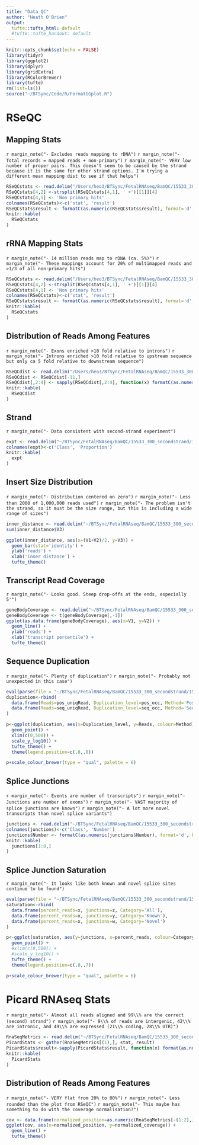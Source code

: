 ```yaml
---
title: "Data QC"
author: "Heath O'Brien"
output:
  tufte::tufte_html: default
  #tufte::tufte_handout: default
---
```

<!-- see http://rstudio.github.io/tufte/ for info about tufte -->
```r
knitr::opts_chunk$set(echo = FALSE)
library(tidyr)
library(ggplot2)
library(dplyr)
library(gridExtra)
library(RColorBrewer)
library(tufte)
rm(list=ls())
source("~/BTSync/Code/R/FormatGGplot.R")
```

# RSeQC
## Mapping Stats
`r margin_note("- Excludes reads mapping to rDNA")`
`r margin_note("- Total records = mapped reads + non-primary")`
`r margin_note("- VERY low number of proper pairs. This doesn't seem to be caused by the strand because it is the same for other strand options. I'm trying a different mean mapping dist to see if that helps")`

``` r
RSeQCstats <- read.delim("/Users/heo3/BTSync/FetalRNAseq/BamQC/15533_300_secondstrand/15533_300_secondstrand.ex.stats.txt", header=FALSE, stringsAsFactors=FALSE, skip=5, sep=':')
RSeQCstats[4,2] <-strsplit(RSeQCstats[4,1], ' +')[[1]][4]
RSeQCstats[4,1] <- 'Non primary hits'
colnames(RSeQCstats)<-c('stat', 'result')
RSeQCstats$result <- formatC(as.numeric(RSeQCstats$result), format='d', big.mark=',')
knitr::kable(
  RSeQCstats
)
```

## rRNA Mapping Stats

`r margin_note("- 14 million reads map to rDNA (ca. 5%)")`
`r margin_note("- These mappings account for 20% of multimapped reads and >1/3 of all non-primary hits")`

``` r
RSeQCstats <- read.delim("/Users/heo3/BTSync/FetalRNAseq/BamQC/15533_300_secondstrand/15533_300_secondstrand.in.stats.txt", header=FALSE, stringsAsFactors=FALSE, skip=5, sep=':')
RSeQCstats[4,2] <-strsplit(RSeQCstats[4,1], ' +')[[1]][4]
RSeQCstats[4,1] <- 'Non primary hits'
colnames(RSeQCstats)<-c('stat', 'result')
RSeQCstats$result <- formatC(as.numeric(RSeQCstats$result), format='d', big.mark=',')
knitr::kable(
  RSeQCstats
)
```


## Distribution of Reads Among Features
`r margin_note("- Exons enriched >10 fold relative to introns")`
`r margin_note("- Introns enriched >10 fold relative to upstream sequence but only ca 5 fold relative to downstream sequence")`

``` r
RSeQCdist <- read.delim("/Users/heo3/BTSync/FetalRNAseq/BamQC/15533_300_secondstrand/15533_300_secondstrand.dist.txt", header=TRUE, stringsAsFactors=FALSE, skip=4, sep='')
RSeQCdist <- RSeQCdist[-11,]
RSeQCdist[,2:4] <- sapply(RSeQCdist[,2:4], function(x) formatC(as.numeric(x), format='d', big.mark=','))
knitr::kable(
  RSeQCdist
)
```

## Strand

`r margin_note("- Data consistent with second-strand experiment")`

```r
expt <- read.delim("~/BTSync/FetalRNAseq/BamQC/15533_300_secondstrand/15533_300_secondstrand.expt.txt", skip=3, header=FALSE, sep=':')
colnames(expt)<-c('Class', 'Proportion')
knitr::kable(
  expt
)
```

## Insert Size Distribution

`r margin_note("- Distribution centered on zero")`
`r margin_note("- Less than 2000 of 1,000,000 reads used")`
`r margin_note("- The problem isn't the strand, so it must be the size range, but this is including a wide range of sizes")`

```r
inner_distance <- read.delim("~/BTSync/FetalRNAseq/BamQC/15533_300_secondstrand/15533_300_secondstrand.inner_distance_freq.txt", header=FALSE)
sum(inner_distance$V3)
```

```r
ggplot(inner_distance, aes(x=(V1+V2)/2, y=V3)) +
  geom_bar(stat='identity') +
  ylab('reads') +
  xlab('inner distance') +
  tufte_theme()

```

## Transcript Read Coverage

`r margin_note("- Looks good. Steep drop-offs at the ends, especially 5'")`

```r
geneBodyCoverage <- read.delim("~/BTSync/FetalRNAseq/BamQC/15533_300_secondstrand/15533_300_secondstrand.geneBodyCoverage.txt", header=FALSE)
geneBodyCoverage <- t(geneBodyCoverage[,-1])
ggplot(as.data.frame(geneBodyCoverage), aes(x=V1, y=V2)) +
  geom_line() +
  ylab('reads') +
  xlab('transcript percentile') +
  tufte_theme()
```

## Sequence Duplication

`r margin_note("- Plenty of duplication")`
`r margin_note("- Probably not unexpected in this case")`

```r
eval(parse(file = "~/BTSync/FetalRNAseq/BamQC/15533_300_secondstrand/15533_300_secondstrand.DupRate_plot.r")[2:6])
duplication<-rbind(
  data.frame(Reads=pos_uniqRead, Duplication_level=pos_occ, Method='Position-based'),
  data.frame(Reads=seq_uniqRead, Duplication_level=seq_occ, Method='Sequence-based')
)
```

```r
p<-ggplot(duplication, aes(x=Duplication_level, y=Reads, colour=Method)) +
  geom_point() +
  xlim(c(0,500)) +
  scale_y_log10() +
  tufte_theme() +
  theme(legend.position=c(.8,.8))

p+scale_colour_brewer(type = "qual", palette = 6)

```

## Splice Junctions

`r margin_note("- Events are number of transcripts")`
`r margin_note("- Junctions are number of exons")`
`r margin_note("- VAST majority of splice junctions are known")`
`r margin_note("- A lot more novel transcripts than novel splice variants")`

```r
junctions <- read.delim("~/BTSync/FetalRNAseq/BamQC/15533_300_secondstrand/15533_300_secondstrand.junction.txt", skip=4, header=FALSE, sep=':')
colnames(junctions)<-c('Class', 'Number')
junctions$Number <- formatC(as.numeric(junctions$Number), format='d', big.mark=',')
knitr::kable(
  junctions[1:8,]
)
```

## Splice Junction Saturation

`r margin_note("- It looks like both known and novel splice sites continue to be found")`

```r
eval(parse(file = "~/BTSync/FetalRNAseq/BamQC/15533_300_secondstrand/15533_300_secondstrand.junctionSaturation_plot.r")[2:5])
saturation<-rbind(
  data.frame(percent_reads=x, junctions=z, Category='All'),
  data.frame(percent_reads=x, junctions=y, Category='Known'),
  data.frame(percent_reads=x, junctions=w, Category='Novel')
)
```

```r
p<-ggplot(saturation, aes(y=junctions, x=percent_reads, colour=Category)) +
  geom_point() +
  #xlim(c(0,500)) +
  #scale_y_log10() +
  tufte_theme() +
  theme(legend.position=c(.8,.7))

p+scale_colour_brewer(type = "qual", palette = 6)

```

# Picard RNAseq Stats

`r margin_note("- Almost all reads aligned and 99\\% are the correct (second) strand")`
`r margin_note("- 9\\% of reads are intergenic, 42\\% are intronic, and 49\\% are expressed (21\\% coding, 28\\% UTR)")`

```r
RnaSeqMetrics <- read.delim("~/BTSync/FetalRNAseq/BamQC/15533_300_secondstrand/RnaSeqMetrics.txt", header=TRUE, comment.char="#", stringsAsFactors = FALSE)
PicardStats <- gather(RnaSeqMetrics[(1),], stat, result)
PicardStats$result<-sapply(PicardStats$result, function(x) format(as.numeric(x), big.mark=','))
knitr::kable(
  PicardStats
)
```

## Distribution of Reads Among Features
`r margin_note("- VERY flat from 20% to 80%")`
`r margin_note("- Less rounded than the plot from RSeQC")`
`r margin_note("- This maybe has something to do with the coverage normalisation?")`

```r
cov <- data.frame(normalized_position=as.numeric(RnaSeqMetrics[-(1:2),]$PF_BASES), normalized_coverage=as.numeric(RnaSeqMetrics[-(1:2),]$PF_ALIGNED_BASES))
ggplot(cov, aes(x=normalized_position, y=normalized_coverage)) + 
  geom_line() +
  tufte_theme()
```
